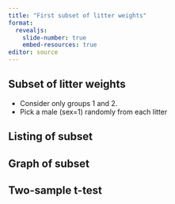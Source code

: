 ```yaml
---
title: "First subset of litter weights"
format: 
  revealjs:
    slide-number: true
    embed-resources: true
editor: source
---
```


## Subset of litter weights

-   Consider only groups 1 and 2.
-   Pick a male (sex=1) randomly from each litter

## Listing of subset

## Graph of subset

## Two-sample t-test

